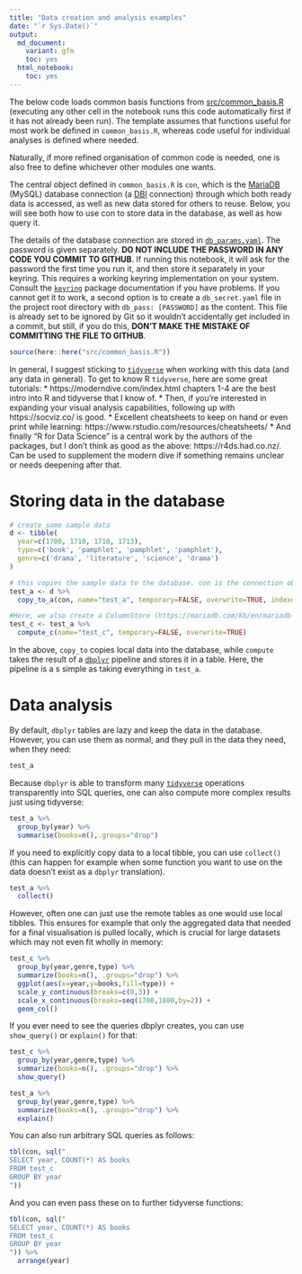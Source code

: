 ```yaml
---
title: "Data creation and analysis examples"
date: "`r Sys.Date()`"
output: 
  md_document:
    variant: gfm 
    toc: yes
  html_notebook:
    toc: yes
---
```


The below code loads common basis functions from [src/common_basis.R](src/common_basis.R) (executing any other cell in the notebook runs this code automatically first if it has not already been run). The template assumes that functions useful for most work be defined in `common_basis.R`, whereas code useful for individual analyses is defined where needed.

Naturally, if more refined organisation of common code is needed, one is also free to define whichever other modules one wants.

The central object defined in `common_basis.R` is `con`, which is the [MariaDB](https://mariadb.com/) (MySQL) database connection (a [DBI](https://dbi.r-dbi.org/) connection) through which both ready data is accessed, as well as new data stored for others to reuse. Below, you will see both how to use con to store data in the database, as well as how query it.

The details of the database connection are stored in [`db_params.yaml`](/db_params.yaml). The password is given separately. **DO NOT INCLUDE THE PASSWORD IN ANY CODE YOU COMMIT TO GITHUB**. If running this notebook, it will ask for the password the first time you run it, and then store it separately in your keyring. This requires a working keyring implementation on your system. Consult the [`keyring`](https://r-lib.github.io/keyring/index.html) package documentation if you have problems. If you cannot get it to work, a second option is to create a `db_secret.yaml` file in the project root directory with `db_pass: [PASSWORD]` as the content. This file is already set to be ignored by Git so it wouldn't accidentally get included in a commit, but still, if you do this, **DON'T MAKE THE MISTAKE OF COMMITTING THE FILE TO GITHUB**.

```r
source(here::here("src/common_basis.R"))
```

In general, I suggest sticking to [`tidyverse`](https://www.tidyverse.org/) when working with this data (and any data in general). To get to know R `tidyverse`, here are some great tutorials:
 * https://moderndive.com/index.html chapters 1-4 are the best intro into R and tidyverse that I know of.
 * Then, if you're interested in expanding your visual analysis capabilities, following up with https://socviz.co/ is good.
 * Excellent cheatsheets to keep on hand or even print while learning: https://www.rstudio.com/resources/cheatsheets/
 * And finally “R for Data Science” is a central work by the authors of the packages, but I don’t think as good as the above: https://r4ds.had.co.nz/. Can be used to supplement the modern dive if something remains unclear or needs deepening after that.

# Storing data in the database

```r
# create some sample data
d <- tibble(
  year=c(1700, 1710, 1710, 1713), 
  type=c('book', 'pamphlet', 'pamphlet', 'pamphlet'),
  genre=c('drama', 'literature', 'science', 'drama')
)

# this copies the sample data to the database. con is the connection object that is defined in common_basis. Additionally for efficiency reasons, we want the created table to be an Aria table, which the custom copy_to_a function (https://hsci-r.github.io/hscidbutil/reference/copy_to_a.html) offers.
test_a <- d %>% 
  copy_to_a(con, name="test_a", temporary=FALSE, overwrite=TRUE, indexes=c("year","type","genre"))

#Here, we also create a ColumnStore (https://mariadb.com/kb/en/mariadb-columnstore/) version of the table. ColumnStore tables are very good for large aggregate queries, but support for them is still a bit quirky, so some queries may just not work. They're also slower for queries that mainly seek and return individual full rows of data. Further, it is better not to mix ColumnStore and other tables in queries.
test_c <- test_a %>%
  compute_c(name="test_c", temporary=FALSE, overwrite=TRUE)

```

In the above, `copy_to` copies local data into the database, while `compute` takes the result of a [`dbplyr`](https://dbplyr.tidyverse.org/articles/dbplyr.html) pipeline and stores it in a table. Here, the pipeline is a s simple as taking everything in `test_a`.

# Data analysis

By default, `dbplyr` tables are lazy and keep the data in the database. However, you can use them as normal, and they pull in the data they need, when they need:

```r
test_a
```

Because `dbplyr` is able to transform many [`tidyverse`](https://www.tidyverse.org/) operations transparently into SQL queries, one can also compute more complex results just using tidyverse:

```r
test_a %>% 
  group_by(year) %>%
  summarise(books=n(),.groups="drop")
```

If you need to explicitly copy data to a local tibble, you can use `collect()` (this can happen for example when some function you want to use on the data doesn't exist as a `dbplyr` translation). 

```r
test_a %>% 
  collect()
```

However, often one can just use the remote tables as one would use local tibbles. This ensures for example that only the aggregated data that needed for a final visualisation is pulled locally, which is crucial for large datasets which may not even fit wholly in memory:

```r
test_c %>%
  group_by(year,genre,type) %>%
  summarize(books=n(), .groups="drop") %>%
  ggplot(aes(x=year,y=books,fill=type)) +
  scale_y_continuous(breaks=c(0,3)) +
  scale_x_continuous(breaks=seq(1700,1800,by=2)) +
  geom_col()
```

If you ever need to see the queries dbplyr creates, you can use `show_query()` or `explain()` for that:

```r
test_c %>%
  group_by(year,genre,type) %>%
  summarize(books=n(), .groups="drop") %>% 
  show_query()

test_a %>%
  group_by(year,genre,type) %>%
  summarize(books=n(), .groups="drop") %>% 
  explain()
```

You can also run arbitrary SQL queries as follows:

```r
tbl(con, sql("
SELECT year, COUNT(*) AS books
FROM test_c
GROUP BY year
"))
```

And you can even pass these on to further tidyverse functions:

```r
tbl(con, sql("
SELECT year, COUNT(*) AS books
FROM test_c
GROUP BY year
")) %>%
  arrange(year)
```

